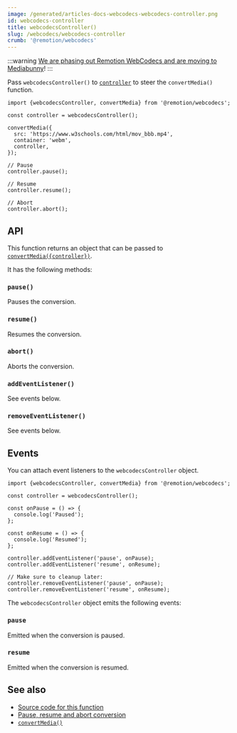 ```yaml
---
image: /generated/articles-docs-webcodecs-webcodecs-controller.png
id: webcodecs-controller
title: webcodecsController()
slug: /webcodecs/webcodecs-controller
crumb: '@remotion/webcodecs'
---
```


:::warning
[We are phasing out Remotion WebCodecs and are moving to Mediabunny](/blog/mediabunny)!
:::

Pass `webcodecsController()` to [`controller`](/docs/webcodecs/convert-media#controller) to steer the `convertMedia()` function.

```tsx twoslash title="Use webcodecsController()"
import {webcodecsController, convertMedia} from '@remotion/webcodecs';

const controller = webcodecsController();

convertMedia({
  src: 'https://www.w3schools.com/html/mov_bbb.mp4',
  container: 'webm',
  controller,
});

// Pause
controller.pause();

// Resume
controller.resume();

// Abort
controller.abort();
```

## API

This function returns an object that can be passed to [`convertMedia({controller})`](/docs/webcodecs/convert-media#controller).

It has the following methods:

### `pause()`

Pauses the conversion.

### `resume()`

Resumes the conversion.

### `abort()`

Aborts the conversion.

### `addEventListener()`

See events below.

### `removeEventListener()`

See events below.

## Events

You can attach event listeners to the `webcodecsController` object.

```tsx twoslash title="Use events"
import {webcodecsController, convertMedia} from '@remotion/webcodecs';

const controller = webcodecsController();

const onPause = () => {
  console.log('Paused');
};

const onResume = () => {
  console.log('Resumed');
};

controller.addEventListener('pause', onPause);
controller.addEventListener('resume', onResume);

// Make sure to cleanup later:
controller.removeEventListener('pause', onPause);
controller.removeEventListener('resume', onResume);
```

The `webcodecsController` object emits the following events:

### `pause`

Emitted when the conversion is paused.

### `resume`

Emitted when the conversion is resumed.

## See also

- [Source code for this function](https://github.com/remotion-dev/remotion/blob/main/packages/webcodecs/src/webcodecs-controller.ts)
- [Pause, resume and abort conversion](/docs/webcodecs/pause-resume-abort)
- [`convertMedia()`](/docs/webcodecs/convert-media)
